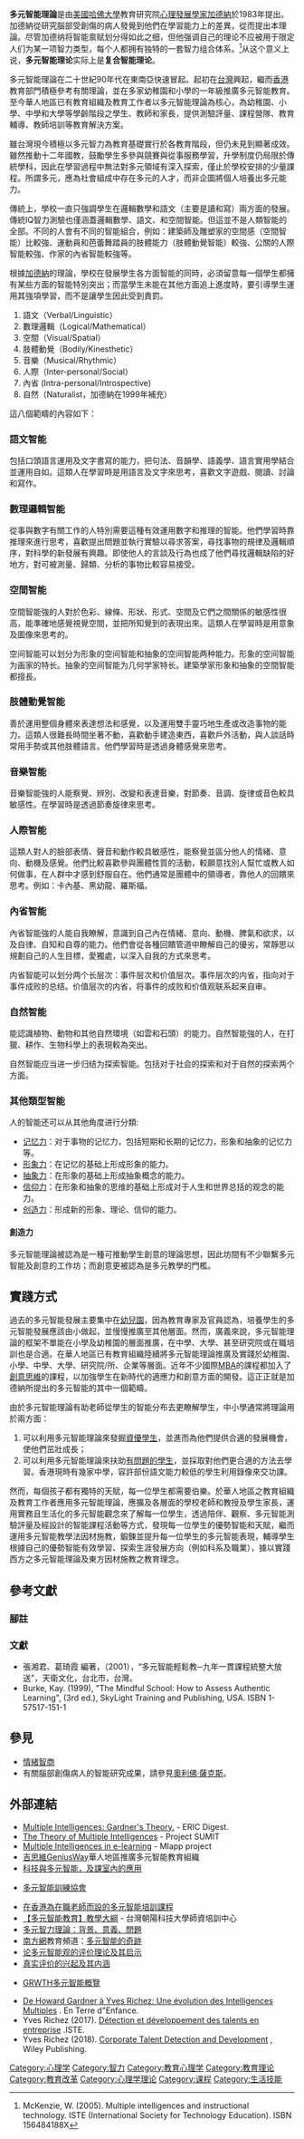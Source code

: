 {{copypaste}}
{{Notability Unreferenced |time=2019-09-18T06:49:11+00:00}}

'''多元智能理論'''是由[[美國|美國]][[哈佛大學|哈佛大學]]教育研究院[[心理發展學家|心理發展學家]][[哈沃德·加德納|加德納]]於1983年提出。加德納從研究腦部受創傷的病人發覺到他們在學習能力上的差異，從而提出本理論。尽管加德纳将智能禀赋划分得如此之细，但他强调自己的理论不应被用于限定人们为某一项智力类型，每个人都拥有独特的一套智力组合体系。<ref>McKenzie, W. (2005). Multiple intelligences and instructional technology. ISTE (International Society for Technology Education). ISBN 156484188X</ref>从这个意义上说，'''多元智能理论'''实际上是'''复合智能理论'''。

多元智能理論在二十世紀90年代在東南亞快速冒起。起初在[[台灣|台灣]]興起，繼而[[香港|香港]]教育部門積極參考有關理論，並在多家幼稚園和小學的一年級推廣多元智能教育。至今華人地區已有教育組織及教育工作者以多元智能理論為核心，為幼稚園、小學、中學和大學等學齡階段之學生、教師和家長，提供測驗評量、課程營隊、教育輔導、教師培訓等教育解決方案。

雖台灣現今積極以多元智力為教育基礎實行於各教育階段，但仍未見到顯著成效。雖然推動十二年國教，鼓勵學生多參與競賽與從事服務學習，升學制度仍局限於傳統學科，因此在學習過程中無法對多元領域有深入探索，僅止於學校安排的少量課程。所謂多元，應為社會組成中存在多元的人才，而非企圖將個人培養出多元能力。

傳統上，學校一直只強調學生在邏輯數學和語文（主要是讀和寫）兩方面的發展。傳統IQ智力測驗也僅涵蓋邏輯數學、語文、和空間智能。但這並不是人類智能的全部。不同的人會有不同的智能組合，例如：建築師及雕塑家的空間感（空間智能）比較強、運動員和芭蕾舞踏員的肢體能力（肢體動覺智能）較強、公關的人際智能較強、作家的內省智能較強等。

根據[[哈沃德·加德納|加德納]]的理論，學校在發展學生各方面智能的同時，必須留意每一個學生都擁有某些方面的智能特別突出；而當學生未能在其他方面追上進度時，要引導學生運用其強項學習，而不是讓學生因此受到責罰。



# 語文（Verbal/Linguistic）
# 數理邏輯（Logical/Mathematical）
# 空間（Visual/Spatial）
# 肢體動覺（Bodily/Kinesthetic）
# 音樂（Musical/Rhythmic）
# 人際（Inter-personal/Social）
# 內省 (Intra-personal/Introspective) 
# 自然（Naturalist，加德納在1999年補充）


這八個範疇的內容如下：

=== 語文智能 ===
包括口頭語言運用及文字書寫的能力，把句法、音韻學、語義學、語言實用學結合並運用自如。這類人在學習時是用語言及文字來思考，喜歡文字遊戲、閱讀、討論和寫作。

=== 數理邏輯智能 ===
從事與數字有關工作的人特別需要這種有效運用數字和推理的智能。他們學習時靠推理來進行思考，喜歡提出問題並執行實驗以尋求答案，尋找事物的規律及邏輯順序，對科學的新發展有興趣。即使他人的言談及行為也成了他們尋找邏輯缺陷的好地方，對可被測量、歸類、分析的事物比較容易接受。

=== 空間智能 ===

空間智能強的人對於色彩、線條、形狀、形式、空間及它們之間關係的敏感性很高，能準確地感覺視覺空間，並把所知覺到的表現出來。這類人在學習時是用意象及圖像來思考的。

空间智能可以划分为形象的空间智能和抽象的空间智能两种能力。形象的空间智能为画家的特长。抽象的空间智能为几何学家特长。建築學家形象和抽象的空間智能都擅長。

=== 肢體動覺智能 ===
善於運用整個身體來表達想法和感覺，以及運用雙手靈巧地生產或改造事物的能力。這類人很難長時間坐著不動，喜歡動手建造東西，喜歡戶外活動，與人談話時常用手勢或其他肢體語言。他們學習時是透過身體感覺來思考。

=== 音樂智能 ===
音樂智能強的人能察覺、辨別、改變和表達音樂，對節奏、音調、旋律或音色較具敏感性。在學習時是透過節奏旋律來思考。

=== 人際智能 ===
這類人對人的臉部表情、聲音和動作較具敏感性，能察覺並區分他人的情緒、意向、動機及感覺。他們比較喜歡參與團體性質的活動，較願意找別人幫忙或教人如何做事，在人群中才感到舒服自在。他們通常是團體中的領導者，靠他人的回饋來思考。例如：卡內基、黑幼龍、羅斯福。

=== 內省智能 ===
內省智能強的人能自我瞭解，意識到自己內在情緒、意向、動機、脾氣和欲求，以及自律、自知和自尊的能力。他們會從各種回饋管道中瞭解自己的優劣，常靜思以規劃自己的人生目標，愛獨處，以深入自我的方式來思考。

内省智能可以划分两个长层次：事件层次和价值层次。事件层次的内省，指向对于事件成败的总结。价值层次的内省，将事件的成败和价值观联系起来自审。

=== 自然智能 ===
能認識植物、動物和其他自然環境（如雲和石頭）的能力。自然智能強的人，在打獵、耕作、生物科學上的表現較為突出。

自然智能应当进一步归结为探索智能。包括对于社会的探索和对于自然的探索两个方面。


=== 其他類型智能 ===
人的智能还可以从其他角度进行分類:
* [[记忆力|记忆力]]：对于事物的记忆力，包括短期和长期的记忆力，形象和抽象的记忆力等。
* [[形象力|形象力]]：在记忆的基础上形成形象的能力。
* [[抽象力|抽象力]]：在形象的基础上形成抽象概念的能力。
* [[信仰力|信仰力]]：在形象和抽象的思维的基础上形成对于人生和世界总括的观念的能力。
* [[创造力|创造力]]：形成新的形象、理论、信仰的能力。

==== 創造力 ====
多元智能理論被認為是一種可推動學生創意的理論思想，因此坊間有不少聯繫多元智能及創意的工作坊；而創意更被認為是多元教學的門檻。

== 實踐方式 ==
過去的多元智能發展主要集中在[[幼兒園|幼兒園]]，因為教育專家及官員認為，培養學生的多元智能發展應該由小做起，並慢慢推廣至其他層面。然而，廣義來說，多元智能理論的框架不單能在小學及幼稚園的層面推廣，在中學、大學、甚至研究院或在職培訓也是合適。在華人地區已有教育組織陸續將多元智能理論推廣及實踐於幼稚園、小學、中學、大學、研究院/所、企業等層面。近年不少國際[[MBA|MBA]]的課程都加入了[[創意思維|創意思維]]的課程，以加強學生在新時代的適應力和創意方面的開發。這正正就是加德納所提出的多元智能的其中一個範疇。

由於多元智能理論有助老師從學生的智能分布去更瞭解學生，中小學通常將理論用於兩方面：
# 可以利用多元智能理論來發掘[[資優學生|資優學生]]，並進而為他們提供合適的發展機會，使他們茁壯成長；
# 可以利用多元智能理論來扶助[[學習障礙|有問題的學生]]，並採取對他們更合適的方法去學習。香港現時有幾家中學，容許部份語文能力較低的學生利用錄像來交功課。

然而，每個孩子都有獨特的天賦，每一位學生都需要伯樂。於華人地區之教育組織及教育工作者應用多元智能理論，應擴及各層面的學校老師和教授及學生家長，運用實務且生活化的多元智能觀念來了解每一位學生，透過陪伴、觀察、多元智能測驗評量及經設計的智能課程活動等方式，發現每一位學生的優勢智能和天賦，繼而運用多元智能教學法因材施教，鍛鍊並提升每一位學生的多元智能表現，輔導學生根據自己的優勢智能有效學習、探索生涯發展方向（例如科系及職業），據以實踐西方之多元智能理論及東方因材施教之教育理念。



== 參考文獻 ==
=== 腳註 ===
{{reflist}}

=== 文獻 ===
* 張湘君、葛琦霞 編著，（2001），“多元智能輕鬆教─九年一貫課程統整大放送”，天衛文化，台北市，台灣。
* Burke, Kay. (1999), "The Mindful School: How to Assess Authentic Learning", (3rd ed.), SkyLight Training and Publishing, USA. ISBN 1-57517-151-1

== 參見 ==

* [[情緒智商|情緒智商]]
* 有關腦部創傷病人的智能研究成果，請參見[[奧利佛·薩克斯|奧利佛·薩克斯]]。

== 外部連結 ==

* [http://www.ericdigests.org/1998-1/multiple.htm Multiple Intelligences: Gardner's Theory.]{{Wayback|url=http://www.ericdigests.org/1998-1/multiple.htm |date=20130520160227 }} - ERIC Digest.
* [https://web.archive.org/web/20031206070111/http://www.pz.harvard.edu/sumit/MISUMIT.HTM The Theory of Multiple Intelligences] - Project SUMIT
* [http://www.miapp.net Multiple Intelligences in e-learning]{{Wayback|url=http://www.miapp.net/ |date=20180329151112 }} - MIapp project
* [http://www.geniusway.com 吉思維GeniusWay]{{Wayback|url=http://www.geniusway.com/ |date=20200202003137 }}華人地區推廣多元智能教育組織{{zh-tw}}
* [https://web.archive.org/web/20090204130957/http://eduscapes.com/tap/topic68.htm 科技與多元智能，及課室內的應用]{{en}}
* {{flagicon|HK}} [http://www.mqta.org.hk 多元智能訓練協會]{{Wayback|url=http://www.mqta.org.hk/ |date=20200216153336 }}{{zh-hk}}
* [https://web.archive.org/web/20040211035223/http://www.puichingcentre.edu.hk/course/child/child.html 在香港為在職老師而設的多元智能培訓課程]{{zh-hk}}
* [https://web.archive.org/web/20031212101057/http://www.cyut.edu.tw/~wkwang/MI911.htm 【多元智能教育】教學大綱] - 台灣朝陽科技大學師資培訓中心{{zh-tw}}
* [http://www.tw.org/newwaves/53/1-10.html 多元智力理論：背景、意義、問題]{{Wayback|url=http://www.tw.org/newwaves/53/1-10.html |date=20090112230854 }}{{zh-tw}}
* [[南方網|南方網]]教育頻道：[http://www.southcn.com/edu/homeedu/200212130954.htm 多元智能的奇跡]{{Wayback|url=http://www.southcn.com/edu/homeedu/200212130954.htm |date=20080925054010 }}{{zh-cn}}
* [https://web.archive.org/web/20170517120513/http://www.dyzn.cn/html/appraise/20235432205.shtml 论多元智能观的评价理论及其启示]{{zh-cn}}
* [https://web.archive.org/web/20170517120043/http://www.dyzn.cn/html/multiple/00170483297.shtml 真实评价的兴起及其内涵]{{zh-cn}}
* {{flagicon|HK}} [https://www.grwth.hk/ GRWTH多元智能概覽]{{Wayback|url=https://www.grwth.hk/ |date=20180615135600 }}{{zh-hk}}
* [https://enterredenfance.com/2015/12/09/de-howard-gardner-yves-richez-une_9/ De Howard Gardner à Yves Richez: Une évolution des Intelligences Multiples] {{Wayback|url=https://enterredenfance.com/2015/12/09/de-howard-gardner-yves-richez-une_9/ |date=20201025184834 }}. En Terre d"Enfance.
* Yves Richez (2017). [https://www.istegroup.com/fr/produit/detection-et-developpement-des-talents-en-entreprise/ Détection et développement des talents en entreprise] {{Wayback|url=https://www.istegroup.com/fr/produit/detection-et-developpement-des-talents-en-entreprise/ |date=20201114175747 }}.ISTE.
* Yves Richez (2018). [http://iste.co.uk/book.php?id=1410 Corporate Talent Detection and Development ] {{Wayback|url=http://iste.co.uk/book.php?id=1410 |date=20200806064447 }}, Wiley Publishing. 


{{人類智力}}
[[Category:心理学|Category:心理学]]
[[Category:智力|Category:智力]]
[[Category:教育心理学|Category:教育心理学]]
[[Category:教育理论|Category:教育理论]]
[[Category:教育改革|Category:教育改革]]
[[Category:心理学理论|Category:心理学理论]]
[[Category:课程|Category:课程]]
[[Category:生活技能|Category:生活技能]]